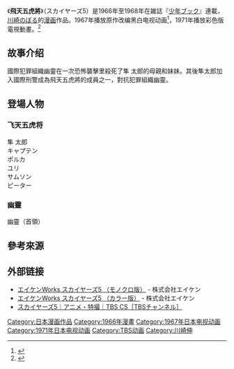 {{Infobox animanga/Headerofja
|title= 飛天五虎將
|image= 
|size= 
|caption= 
|japanese= スカイヤーズ5
|english= Skyers 5
|kana= スカイヤーズファイブ
|romaji= 
|genre= 
}}
{{Infobox animanga/Manga
|標題= 
|作者= 真田喬次郎
|作畫= 川崎のぼる
|出版社= [[集英社|集英社]]
|其他出版社= 
|連載雜誌= 少年ブック
|label= 
|網路= 
|發售日= 
|開始= 1966年
|結束= 1968年
|開始日= 
|結束日= 
|冊數= 
|話數= 
|其他= 
|版權=
}}
{{Infobox animanga/TVAnime
|標題= 
|圖像= 
|原案= 
|原作= 真田喬次郎
|總導演= 
|導演= 河島治之
|劇本統籌= 河島治之
|編劇= 
|人物原案=川崎のぼる
|人物設定= 
|機械設定= 
|音樂= 司一郎
|音樂製作= 
|動畫製作= [[EIKEN|EIKEN]]
|製作= 
|代理發行= 
|其他代理發行= 
|播放電視台= [[TBS電視台|TBS電視台]]
|其他電視台= 
|播放開始= 1967年10月4日
|播放結束= 1967年12月27日
|網路= 
|話數= 12
|其他= 
|版權= 
}}
{{Infobox animanga/TVAnime
|標題= 
|圖像= 
|原案= 
|原作= 真田喬次郎
|總導演= 
|導演= 河島治之
|劇本統籌= 河島治之
|編劇= 
|人物原案=川崎のぼる
|人物設定= 
|機械設定= 
|音樂= 司一郎
|音樂製作= 
|動畫製作= EIKEN
|製作= 
|代理發行= 
|其他代理發行= 
|播放電視台= TBS電視台
|其他電視台= 
|播放開始= 1971年10月7日
|播放結束= 1972年3月30日
|網路= 
|話數= 26
|其他= 
|版權= 
}}
{{Infobox animanga/Footerofja}}
《'''飛天五虎將'''》（スカイヤーズ5）是1966年至1968年在雑誌『[[少年ブック|少年ブック]]』連載，[[川崎のぼる|川崎のぼる]]的[[漫画|漫画]]作品。1967年播放原作改编黑白电视动画<ref>{{cite web|title=Skyers 5 (TV)|url=http://www.animenewsnetwork.com/encyclopedia/anime.php?id=2370|website=[[Anime_News_Network|Anime News Network]]|language=en}}</ref>，1971年播放彩色版電視動畫。<ref>{{cite web|title=Skyers 5 (TV 2)|url=http://www.animenewsnetwork.com/encyclopedia/anime.php?id=2381|website=[[Anime_News_Network|Anime News Network]]|language=en}}</ref>

==故事介绍==
國際犯罪組織幽靈在一次恐怖襲擊里殺死了隼 太郎的母親和妹妹。其後隼太郎加入國際刑警成為飛天五虎將的成員之一，對抗犯罪組織幽靈。

== 登場人物 ==
===飞天五虎将===
; 隼 太郎
; キャプテン
; ポルカ
; ユリ
; サムソン
; ピーター

===幽靈===
; 幽靈（首領）

==參考來源==
{{reflist}}

== 外部链接==
* [https://web.archive.org/web/20150518084315/http://www.eiken-anime.jp/works/works010A.html エイケンWorks スカイヤーズ5 （モノクロ版）] - 株式会社エイケン
* [https://web.archive.org/web/20160317205954/http://www.eiken-anime.jp/works/works010B.html エイケンWorks スカイヤーズ5 （カラー版）] - 株式会社エイケン
* [http://www.tbs.co.jp/tbs-ch/item/a0185/ スカイヤーズ5｜アニメ・特撮｜TBS CS［TBSチャンネル］]

{{Manga-stub}}

{{DEFAULTSORT:Skyers 5}}
[[Category:日本漫画作品|Category:日本漫画作品]]
[[Category:1966年漫畫|Category:1966年漫畫]]
[[Category:1967年日本电视动画|Category:1967年日本电视动画]]
[[Category:1971年日本电视动画|Category:1971年日本电视动画]]
[[Category:TBS动画|Category:TBS动画]]
[[Category:川崎伸|Category:川崎伸]]